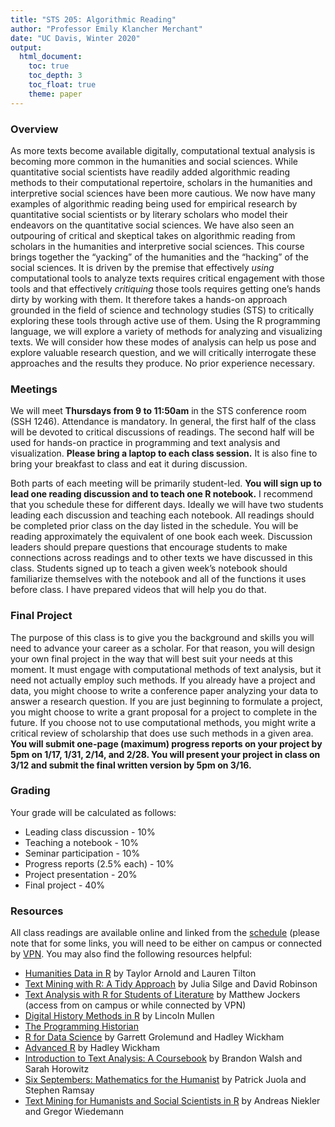 ```yaml
---
title: "STS 205: Algorithmic Reading"
author: "Professor Emily Klancher Merchant"
date: "UC Davis, Winter 2020"
output: 
  html_document:
    toc: true    
    toc_depth: 3
    toc_float: true
    theme: paper
---
```

### Overview
As more texts become available digitally, computational textual analysis is becoming more common in the humanities and social sciences. While quantitative social scientists have readily added algorithmic reading methods to their computational repertoire, scholars in the humanities and interpretive social sciences have been more cautious. We now have many examples of algorithmic reading being used for empirical research by quantitative social scientists or by literary scholars who model their endeavors on the quantitative social sciences. We have also seen an outpouring of critical and skeptical takes on algorithmic reading from scholars in the humanities and interpretive social sciences. This course brings together the "yacking" of the humanities and the "hacking" of the social sciences. It is driven by the premise that effectively *using* computational tools to analyze texts requires critical engagement with those tools and that effectively *critiquing* those tools requires getting one's hands dirty by working with them. It therefore takes a hands-on approach grounded in the field of science and technology studies (STS) to critically exploring these tools through active use of them. Using the R programming language, we will explore a variety of methods for analyzing and visualizing texts. We will consider how these modes of analysis can help us pose and explore valuable research question, and we will critically interrogate these approaches and the results they produce. No prior experience necessary.

### Meetings
We will meet **Thursdays from 9 to 11:50am** in the STS conference room (SSH 1246). Attendance is mandatory. In general, the first half of the class will be devoted to critical discussions of readings. The second half will be used for hands-on practice in programming and text analysis and visualization. **Please bring a laptop to each class session.** It is also fine to bring your breakfast to class and eat it during discussion.

Both parts of each meeting will be primarily student-led. **You will sign up to lead one reading discussion and to teach one R notebook.** I recommend that you schedule these for different days. Ideally we will have two students leading each discussion and teaching each notebook. All readings should be completed prior class on the day listed in the schedule. You will be reading approximately the equivalent of one book each week. Discussion leaders should prepare questions that encourage students to make connections across readings and to other texts we have discussed in this class. Students signed up to teach a given week's notebook should familiarize themselves with the notebook and all of the functions it uses before class. I have prepared videos that will help you do that.

### Final Project
The purpose of this class is to give you the background and skills you will need to advance your career as a scholar. For that reason, you will design your own final project in the way that will best suit your needs at this moment. It must engage with computational methods of text analysis, but it need not actually employ such methods. If you already have a project and data, you might choose to write a conference paper analyzing your data to answer a research question. If you are just beginning to formulate a project, you might choose to write a grant proposal for a project to complete in the future. If you choose not to use computational methods, you might write a critical review of scholarship that does use such methods in a given area. **You will submit one-page (maximum) progress reports on your project by 5pm on 1/17, 1/31, 2/14, and 2/28. You will present your project in class on 3/12 and submit the final written version by 5pm on 3/16.**

### Grading
Your grade will be calculated as follows:  

- Leading class discussion - 10%  
- Teaching a notebook - 10%
- Seminar participation - 10%
- Progress reports (2.5% each) - 10%
- Project presentation - 20%
- Final project - 40%  

### Resources
All class readings are available online and linked from the [schedule](schedule.html) (please note that for some links, you will need to be either on campus or connected by [VPN](https://www.library.ucdavis.edu/service/connect-from-off-campus/). You may also find the following resources helpful:

- [Humanities Data in R](https://link.springer.com/book/10.1007%2F978-3-319-20702-5) by Taylor Arnold and Lauren Tilton  
- [Text Mining with R: A Tidy Approach](https://www.tidytextmining.com/) by Julia Silge and David Robinson  
- [Text Analysis with R for Students of Literature](https://link.springer.com/book/10.1007%2F978-3-319-03164-4) by Matthew Jockers (access from on campus or while connected by VPN)  
- [Digital History Methods in R](https://lincolnmullen.com/projects/dh-r2/) by Lincoln Mullen  
- [The Programming Historian](https://programminghistorian.org/)  
- [R for Data Science](https://r4ds.had.co.nz/) by Garrett Grolemund and Hadley Wickham  
- [Advanced R](http://adv-r.had.co.nz/) by Hadley Wickham 
- [Introduction to Text Analysis: A Coursebook](http://walshbr.com/textanalysiscoursebook/) by Brandon Walsh and Sarah Horowitz  
- [Six Septembers: Mathematics for the Humanist](http://digitalcommons.unl.edu/zeabook/55/) by Patrick Juola and Stephen Ramsay  
- [Text Mining for Humanists and Social Scientists in R](https://tm4ss.github.io/docs/index.html) by Andreas Niekler and Gregor Wiedemann

